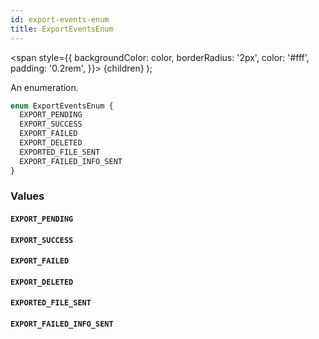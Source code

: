 ```yaml
---
id: export-events-enum
title: ExportEventsEnum
---
```


<span
style={{
      backgroundColor: color,
      borderRadius: '2px',
      color: '#fff',
      padding: '0.2rem',
    }}>
{children}
</span>
);

An enumeration.

```graphql
enum ExportEventsEnum {
  EXPORT_PENDING
  EXPORT_SUCCESS
  EXPORT_FAILED
  EXPORT_DELETED
  EXPORTED_FILE_SENT
  EXPORT_FAILED_INFO_SENT
}
```

### Values

#### `EXPORT_PENDING`

#### `EXPORT_SUCCESS`

#### `EXPORT_FAILED`

#### `EXPORT_DELETED`

#### `EXPORTED_FILE_SENT`

#### `EXPORT_FAILED_INFO_SENT`
